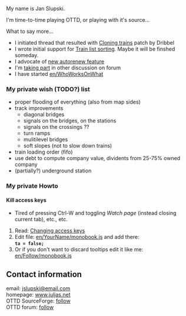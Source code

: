 My name is Jan Slupski. 

I'm time-to-time playing OTTD, or playing with it's source... 

What to say more...
* I initiated thread that resulted with [http://www.tt-forums.net/viewtopic.php?t=9298 Cloning trains] patch by Dribbel
* I wrote initial support for [http://www.tt-forums.net/viewtopic.php?t=9111 Train list sorting]. Maybe it will be finshed someday.
* I advocate of [http://www.tt-forums.net/viewtopic.php?t=9352 new autorenew feature]
* I'm [http://www.tt-forums.net/search.php?search_author=follow taking part] in other discussion on forum
* I have started [[en/WhoWorksOnWhat]]

=== My private wish (TODO?) list ===
* proper flooding of everything (also from map sides)
* track improvements
** diagonal bridges
** signals on the bridges, on the stations
** signals on the crossings ??
** turn ramps
** mulitilevel bridges
** soft slopes (not to slow down trains)
* train loading order (fifo)
* use debt to compute company value, dividents from 25-75% owned company
* (partially?) underground station

=== My private Howto ===
==== Kill access keys ====
* Tired of pressing Ctrl-W and toggling ''Watch page'' (instead closing current tab), etc., etc.
# Read: [http://meta.wikimedia.org/wiki/Help:User_style#Changing_access_keys Changing access keys]
# Edit file: [[en/YourName/monobook.js]] and add there:<br>'''<tt>ta = false;</tt>'''
# Or if you don't want to discard tooltips edit it like me: [[en/Follow/monobook.js]]

== Contact information ==
email: [mailto:jslupski@email.com jslupski@email.com]  <br>
homepage: [http://www.juljas.net/ www.juljas.net]<br>
OTTD SourceForge: [http://sourceforge.net/users/follow/ follow]<br>
OTTD forum: [http://www.tt-forums.net/profile.php?mode=viewprofile&u=3504 follow]